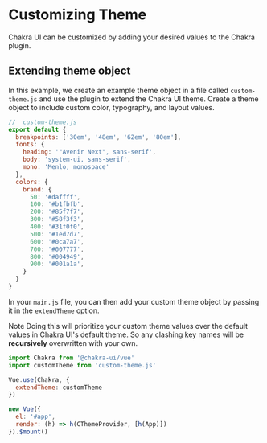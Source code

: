 # Customizing Theme

Chakra UI can be customized by adding your desired values to the Chakra plugin.


## Extending theme object

In this example, we create an example theme object in a file called `custom-theme.js` and use the plugin
to extend the Chakra UI theme. Create a theme object to include custom color, typography, and layout values.

```js
//  custom-theme.js
export default {
  breakpoints: ['30em', '48em', '62em', '80em'],
  fonts: {
    heading: '"Avenir Next", sans-serif',
    body: 'system-ui, sans-serif',
    mono: 'Menlo, monospace'
  },
  colors: {
    brand: {
      50: '#daffff',
      100: '#b1fbfb',
      200: '#85f7f7',
      300: '#58f3f3',
      400: '#31f0f0',
      500: '#1ed7d7',
      600: '#0ca7a7',
      700: '#007777',
      800: '#004949',
      900: '#001a1a',
    }
  }
}
```

In your `main.js` file, you can then add your custom theme object by passing it in the `extendTheme` option.

<c-alert my="4" flex-dir="column" align-items="start" variant="left-accent">
  <c-alert-title>
    <c-alert-icon name="info" />
    Note
  </c-alert-title>
  <c-alert-description>
    Doing this will prioritize your custom theme values over the default values in Chakra UI's default theme. So
    any clashing key names will be <strong>recursively</strong> overwritten with your own.
  </c-alert-description>
</c-alert>

```js
import Chakra from '@chakra-ui/vue'
import customTheme from 'custom-theme.js'

Vue.use(Chakra, {
  extendTheme: customTheme
})

new Vue({
  el: '#app',
  render: (h) => h(CThemeProvider, [h(App)])
}).$mount()
```

